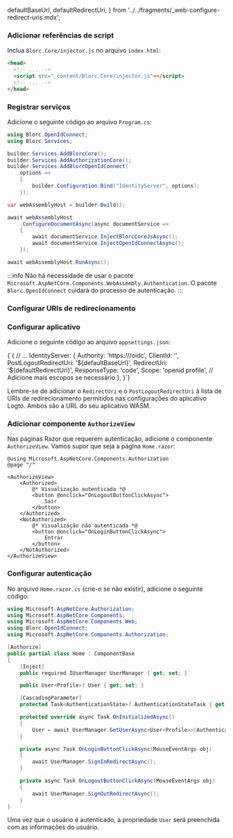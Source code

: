 
  defaultBaseUrl,
  defaultRedirectUri,
} from '../../fragments/_web-configure-redirect-uris.mdx';

### Adicionar referências de script

Inclua `Blorc.Core/injector.js` no arquivo `index.html`:

```html title="index.html"
<head>
  <!-- ... -->
  <script src="_content/Blorc.Core/injector.js"></script>
  <!-- ... -->
</head>
```

### Registrar serviços

Adicione o seguinte código ao arquivo `Program.cs`:

```csharp title="Program.cs"
using Blorc.OpenIdConnect;
using Blorc.Services;

builder.Services.AddBlorcCore();
builder.Services.AddAuthorizationCore();
builder.Services.AddBlorcOpenIdConnect(
    options =>
    {
        builder.Configuration.Bind("IdentityServer", options);
    });

var webAssemblyHost = builder.Build();

await webAssemblyHost
    .ConfigureDocumentAsync(async documentService =>
    {
        await documentService.InjectBlorcCoreJsAsync();
        await documentService.InjectOpenIdConnectAsync();
    });

await webAssemblyHost.RunAsync();
```

:::info
Não há necessidade de usar o pacote `Microsoft.AspNetCore.Components.WebAssembly.Authentication`. O pacote `Blorc.OpenIdConnect` cuidará do processo de autenticação.
:::

### Configurar URIs de redirecionamento

<SignInFlowSummary />

<AssumingUrl />

<WebConfigureRedirectUris />

### Configurar aplicativo

Adicione o seguinte código ao arquivo `appsettings.json`:

<CodeBlock language="json5" title="appsettings.json">
  {`{
  // ...
  IdentityServer: {
    Authority: 'https://<your-logto-endpoint>/oidc',
    ClientId: '<your-logto-app-id>',
    PostLogoutRedirectUri: '${defaultBaseUrl}',
    RedirectUri: '${defaultRedirectUri}',
    ResponseType: 'code',
    Scope: 'openid profile', // Adicione mais escopos se necessário
  },
}`}
</CodeBlock>

Lembre-se de adicionar o `RedirectUri` e o `PostLogoutRedirectUri` à lista de URIs de redirecionamento permitidos nas configurações do aplicativo Logto. Ambos são a URL do seu aplicativo WASM.

### Adicionar componente `AuthorizeView`

Nas páginas Razor que requerem autenticação, adicione o componente `AuthorizeView`. Vamos supor que seja a página `Home.razor`:

```cshtml title="Pages/Home.razor"
@using Microsoft.AspNetCore.Components.Authorization
@page "/"

<AuthorizeView>
    <Authorized>
        @* Visualização autenticada *@
        <button @onclick="OnLogoutButtonClickAsync">
            Sair
        </button>
    </Authorized>
    <NotAuthorized>
        @* Visualização não autenticada *@
        <button @onclick="OnLoginButtonClickAsync">
            Entrar
        </button>
    </NotAuthorized>
</AuthorizeView>
```

### Configurar autenticação

No arquivo `Home.razor.cs` (crie-o se não existir), adicione o seguinte código:

```csharp title="Pages/Home.razor.cs"
using Microsoft.AspNetCore.Authorization;
using Microsoft.AspNetCore.Components;
using Microsoft.AspNetCore.Components.Web;
using Blorc.OpenIdConnect;
using Microsoft.AspNetCore.Components.Authorization;

[Authorize]
public partial class Home : ComponentBase
{
    [Inject]
    public required IUserManager UserManager { get; set; }

    public User<Profile>? User { get; set; }

    [CascadingParameter]
    protected Task<AuthenticationState>? AuthenticationStateTask { get; set; }

    protected override async Task OnInitializedAsync()
    {
        User = await UserManager.GetUserAsync<User<Profile>>(AuthenticationStateTask!);
    }

    private async Task OnLoginButtonClickAsync(MouseEventArgs obj)
    {
        await UserManager.SignInRedirectAsync();
    }

    private async Task OnLogoutButtonClickAsync(MouseEventArgs obj)
    {
        await UserManager.SignOutRedirectAsync();
    }
}
```

Uma vez que o usuário é autenticado, a propriedade `User` será preenchida com as informações do usuário.

<Checkpoint />
